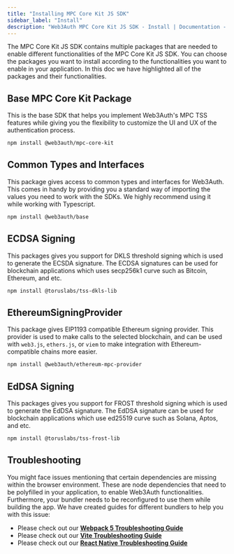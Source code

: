 ```yaml
---
title: "Installing MPC Core Kit JS SDK"
sidebar_label: "Install"
description: "Web3Auth MPC Core Kit JS SDK - Install | Documentation - Web3Auth"
---
```


The MPC Core Kit JS SDK contains multiple packages that are needed to enable different
functionalities of the MPC Core Kit JS SDK. You can choose the packages you want to install
according to the functionalities you want to enable in your application. In this doc we have
highlighted all of the packages and their functionalities.

## Base MPC Core Kit Package

This is the base SDK that helps you implement Web3Auth's MPC TSS features while giving you the
flexibility to customize the UI and UX of the authentication process.

```bash npm2yarn
npm install @web3auth/mpc-core-kit
```

## Common Types and Interfaces

This package gives access to common types and interfaces for Web3Auth. This comes in handy by
providing you a standard way of importing the values you need to work with the SDKs. We highly
recommend using it while working with Typescript.

```bash npm2yarn
npm install @web3auth/base
```

## ECDSA Signing

This packages gives you support for DKLS threshold signing which is used to generate the ECSDA
signature. The ECDSA signatures can be used for blockchain applications which uses secp256k1 curve
such as Bitcoin, Ethereum, and etc.

```bash npm2yarn
npm install @toruslabs/tss-dkls-lib
```

## EthereumSigningProvider

This package gives EIP1193 compatible Ethereum signing provider. This provider is used to make calls
to the selected blockchain, and can be used with `web3.js`, `ethers.js`, or `viem` to make
integration with Ethereum-compatible chains more easier.

```bash npm2yarn
npm install @web3auth/ethereum-mpc-provider
```

## EdDSA Signing

This packages gives you support for FROST threshold signing which is used to generate the EdDSA
signature. The EdDSA signature can be used for blockchain applications which use ed25519 curve such
as Solana, Aptos, and etc.

```bash npm2yarn
npm install @toruslabs/tss-frost-lib
```

## Troubleshooting

You might face issues mentioning that certain dependencies are missing within the browser
environment. These are node dependencies that need to be polyfilled in your application, to enable
Web3Auth functionalities. Furthermore, your bundler needs to be reconfigured to use them while
building the app. We have created guides for different bundlers to help you with this issue:

- Please check out our **[Webpack 5 Troubleshooting Guide](/troubleshooting/webpack-issues)**
- Please check out our **[Vite Troubleshooting Guide](/troubleshooting/vite-issues)**
- Please check out our **[React Native Troubleshooting Guide](/troubleshooting/metro-issues-mpc)**
